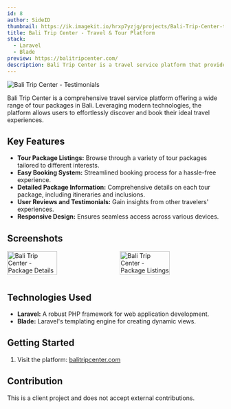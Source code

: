 ```yaml
---
id: 8
author: SideID
thumbnail: https://ik.imagekit.io/hrxp7yzjg/projects/Bali-Trip-Center-testimonial.png?updatedAt=1742442487387
title: Bali Trip Center - Travel & Tour Platform
stack:
  - Laravel
  - Blade
preview: https://balitripcenter.com/
description: Bali Trip Center is a travel service platform that provides various tour packages in Bali. Built with modern technologies, this platform enables users to find and book tour packages easily and quickly.
---
```


<img
  src="https://ik.imagekit.io/hrxp7yzjg/projects/Bali-Trip-Center-testimonial.png?updatedAt=1742442487387"
  alt="Bali Trip Center - Testimonials"
  fetchPriority="high"
/>

Bali Trip Center is a comprehensive travel service platform offering a wide range of tour packages in Bali. Leveraging modern technologies, the platform allows users to effortlessly discover and book their ideal travel experiences.

## Key Features

* **Tour Package Listings:** Browse through a variety of tour packages tailored to different interests.
* **Easy Booking System:** Streamlined booking process for a hassle-free experience.
* **Detailed Package Information:** Comprehensive details on each tour package, including itineraries and inclusions.
* **User Reviews and Testimonials:** Gain insights from other travelers' experiences.
* **Responsive Design:** Ensures seamless access across various devices.

## Screenshots

<div style="display: flex; flex-wrap: wrap; justify-content: space-between;">
    <img
      src="https://ik.imagekit.io/hrxp7yzjg/projects/Bali-Trip-Center-detail.png?updatedAt=1742442488769"
      alt="Bali Trip Center - Package Details"
      style="width: 48%; margin-bottom: 10px;"
    />
    <img
      src="https://ik.imagekit.io/hrxp7yzjg/projects/Bali-Trip-Center-It-s-Over-9000-.png?updatedAt=1742442489143"
      alt="Bali Trip Center - Package Listings"
      style="width: 48%; margin-bottom: 10px;"
    />
</div>

## Technologies Used

* **Laravel:** A robust PHP framework for web application development.
* **Blade:** Laravel's templating engine for creating dynamic views.

## Getting Started

1.  Visit the platform: [balitripcenter.com](https://balitripcenter.com/)

## Contribution

This is a client project and does not accept external contributions.